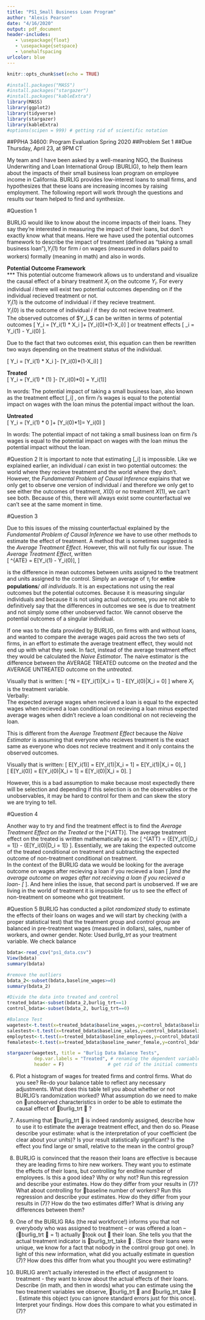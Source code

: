 ```yaml
---
title: "PS1_Small Business Loan Program"
author: "Alexis Pearson"
date: "4/16/2020"
output: pdf_document
header-includes: 
   - \usepackage{float}
   - \usepackage{setspace}
   - \onehalfspacing
urlcolor: blue 
---
```


```r
knitr::opts_chunk$set(echo = TRUE)
```

```r
#install.packages("MASS")
#install.packages("stargazer")
#install.packages("kableExtra")
library(MASS)
library(ggplot2)
library(tidyverse)
library(stargazer)
library(kableExtra)
#options(scipen = 999) # getting rid of scientific notation
```

##PPHA 34600: Program Evaluation Spring 2020 
##Problem Set 1 
##Due Thursday, April 23, at 9PM CT

My team and I have been asked by a well-meaning NGO, the Business Underwriting and Loan International Group (BURLIG),  to help them learn about the impacts of their small business loan program on employee income in California. BURLIG provides low-interest loans to small firms, and hypothesizes that these loans are increasing incomes by raising employment. The following report will work through the questions and results our team helped to find and synthesize.  

#Question 1  

BURLIG would like to know about the income impacts of their loans. They say they’re interested in measuring the impact of their loans, but don’t exactly know what that means. Here we have used the potential outcomes framework to describe the impact of treatment (defined as “taking a small business loan”),$Y_i(1)$ for firm _i _ on wages (measured in dollars paid to workers) formally (meaning in math) and also in words.  

**Potential Outcome Framework**  
***
This potential outcome framework allows us to understand and visualize the causal effect of a binary treatment $X_i$ on the outcome $Y_i$. For every individual _i_ there will exist two potential outcomes depending on if the individual recieved treatment or not.  
$Y_i(1)$ is the outcome of individual _i_ if they recieve treatment.  
$Y_i(0)$ is the outcome of individual _i_ if they do not recieve treatment.  
The observed outcomes of $Y_i_$ can be written in terms of potential outcomes \[\ Y_i = [Y_i(1) * X_i ]+ [Y_i(0)*(1-X_i)] \] or treatment effects \[\ \tau_i = Y_i(1) - Y_i(0) \].  

Due to the fact that two outcomes exist, this equation can then be rewritten two ways depending on the treatment status of the individual.  

\[\ Y_i = [Y_i(1) * X_i ]- [Y_i(0)*(1-X_i)] \]  

**Treated**  
\[\ Y_i = [Y_i(1) * (1) ]- [Y_i(0)*0] = Y_i(1)\]  

In words: The potential impact of taking a small business loan, also known as the treatment effect \[\tau_i\] , on firm _i_'s wages is equal to the potential impact on wages with the loan minus the potential impact without the loan.   

**Untreated**  
\[\ Y_i = [Y_i(1) * 0 ]+ [Y_i(0)*1]= Y_i(0) \]  

In words: The potential impact of not taking a small business loan on firm _i_'s wages is equal to the potential impact on wages with the loan  minus the potential impact without the loan. 



#Question 2
It is important to note that estimating \[\tau_i\] is impossible. Like we explained earlier, an individual _i_ can exist in two potential outcomes: the world where they recieve treatment and the world where they don't. However, the *Fundamental Problem of Causal Inference* explains that we only get to observe one version of individual _i_ and therefore we only get to see either the outcomes of treatment, $X(0)$ or no treatment $X(1)$, we can't see both. Because of this, there will always exist some counterfactual we can't see at the same moment in time. 

#Question 3
 
Due to this issues of the missing counterfactual explained by the *Fundamental Problem of Causal Inference* we have to use other methods to estimate the effect of treatment. A method that is sometimes suggested is the  *Average Treatment Effect*. However, this will not fully fix our issue. The *Average Treatment Effect*, written  
\[\ \tau^{ATE} = E[Y_i(1) - Y_i(0)], \]  

is the difference in mean outcomes between units assigned to the treatment and units assigned to the control. Simply an average of $\tau_i$ for **entire populations**/ *all individuals*. It is an expectations not using the real outcomes but the potential outcomes. Because it is measuring singular individuals and because it is not using actual outcomes, you are not able to definitively say that the differences in outcomes we see is due to treatment and not simply some other unobserved factor. We cannot observe the potential outcomes of a singular individual.   

If one was to the data provided by BURLIG, on firms with and without loans, and wanted to compare the average wages paid across the two sets of firms, in an effort to estimate the average treatment effect, they would not end up with what they seek. In fact, instead of the average treatment effect they would be calculated the *Naive Estimator*. The naive estimator is the difference between the AVERAGE TREATED outcome on the *treated* and the AVERAGE UNTREATED outcome on the *untreated*.  

Visually that is written:
\[\ \tau^N = E[Y_i(1)|X_i = 1] - E[Y_i(0)|X_i = 0] \]
where $X_i$ is the treatment variable.    
Verbally:  
The expected average wages when recieved a loan is equal to the expected wages when recieved a loan conditional on recieving a loan minus expected average wages when didn't recieve a loan conditional on not recieveing the loan. 


This is different from the *Average Treatment Effect* because the *Naive Estimator* is assuming that everyone who recieves treatment is the exact same as everyone who does not recieve treatment and it only contains the observed outcomes.

Visually that is written:
\[\ E[Y_i(1)] = E[Y_i(1)|X_i = 1] = E[Y_i(1)|X_i = 0], \]  
\[\ E[Y_i(0)] = E[Y_i(0)|X_i = 1] = E[Y_i(0)|X_i = 0]. \]  



However, this is a bad assumption to make because most expectedly there will be selection and depending if this selection is on the observables or the unobservables, it may be hard to control for them and can skew the story we are trying to tell.  

#Question 4

Another way to try and find the treatment effect is to find the *Average Treatment Effect on the Treated* or the \[\tau^{ATT}\]. The average treatment effect on the treated is written mathematically as so: \[\ \tau^{ATT} = {E[Y_i(1)|D_i = 1]} - {E[Y_i(0)|D_i = 1]} \]. Essentially, we are taking the expected outcome of the treated conditional on treatment and subtracting the expected outcome of non-treatment conditional on treatment.   
In the context of the BURLIG data we would be looking for the average outcome on wages after recieving a loan if you recieved a loan \[\ \underbrace{E[Y_i(1)|D_i = 1]}_\textrm{observed}\]and the average outcome on wages after not recieving a loan if you recieved a loan- \[\underbrace{E[Y_i(0)|D_i = 1]}_\textrm{potential/unobserved} \]. And here inlies the issue, that second part is unobserved. If we are living in the world of treatment it is impossible for us to see the effect of non-treatment on someone who got treatment. 

#Question 5
 BURLIG has conducted a pilot *randomized * study to estimate the effects of their loans on wages and we will start by checking (with a proper statistical test) that the treatment group and control group are balanced in pre-treatment wages (measured in dollars), sales, number of workers, and owner gender. Note: Used *burlig_trt * as your treatment variable. We check balance 
 
```r
 
bdata<-read_csv("ps1_data.csv")
View(bdata)
summary(bdata)

#remove the outliers
bdata_2<-subset(bdata,baseline_wages>=0)
summary(bdata_2)

#Divide the data into treated and control 
treated_bdata<-subset(bdata_2,burlig_trt==1)
control_bdata<-subset(bdata_2, burlig_trt==0)

#Balance Test
wagetest<-t.test(x=treated_bdata$baseline_wages,y=control_bdata$baseline_wages)
salestest<-t.test(x=treated_bdata$baseline_sales,y=control_bdata$baseline_sales)
employtest<-t.test(x=treated_bdata$baseline_employees,y=control_bdata$baseline_employees)
femaletest<-t.test(x=treated_bdata$baseline_owner_female,y=control_bdata$baseline_owner_female)

stargazer(wagetest, title = "Burlig Data Balance Tests",
          dep.var.labels = "Treated", # renaming the dependent variable
          header = F)                # get rid of the initial comments added by the author
```

6. Plot a histogram of wages for treated firms and control firms. What do you see?  Re-do your balance table to reflect any necessary adjustments. What does this table tell you about whether or not BURLIG’s randomization worked? What assumption do we need to make on unobserved characteristics in order to be able to estimate the causal effect of burlig_trt  ? 

7. Assuming that burlig_trt  is indeed randomly assigned, describe how to use it to estimate the average treatment effect, and then do so. Please describe your estimate: what is the interpretation of your coefficient (be clear about your units)? Is your result statistically significant? Is the effect you find large or small, relative to the mean in the control group? 
 
8. BURLIG is convinced that the reason their loans are effective is because they are leading firms to hire new workers. They want you to estimate the effects of their loans, but controlling for endline number of employees. Is this a good idea? Why or why not? Run this regression and describe your estimates. How do they differ from your results in (7)? What about controlling for baseline number of workers? Run this regression and describe your estimates. How do they differ from your results in (7)? How do the two estimates differ? What is driving any differences between them? 
 
9. One of the BURLIG RAs (the real workforce!) informs you that not everybody who was assigned to treatment -- or was offered a loan -- (burlig_trt  = 1) actually took out  their loan. She tells you that the actual treatment indicator is burlig_trt_take  . (Since their loans were unique, we know for a fact that nobody in the control group got one). In light of this new information, what did you actually estimate in question (7)? How does this differ from what you thought you were estimating? 
 
10. BURLIG aren’t actually interested in the effect of assignment to treatment - they want to know about the actual effects of their loans. Describe (in math, and then in words) what you can estimate using the two treatment variables we observe, burlig_trt  and burlig_trt_take  . Estimate this object (you can ignore standard errors just for this once). Interpret your findings. How does this compare to what you estimated in (7)?






